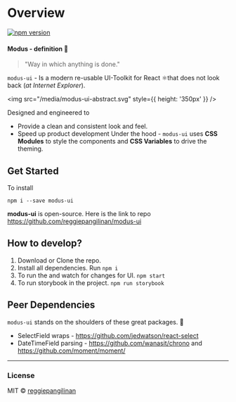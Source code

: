 
<Meta title="Design System/Intro" />

# Overview

[![npm version](https://badge.fury.io/js/modus-ui.svg)](https://badge.fury.io/js/modus-ui)

#### Modus - definition 📖

> "Way in which anything is done."

`modus-ui` - Is a modern re-usable UI-Toolkit for React ⚛️that does not look back (_at Internet Explorer_).

<img src="/media/modus-ui-abstract.svg" style={{ height: '350px' }} />

Designed and engineered to

- Provide a clean and consistent look and feel.
- Speed up product development
  Under the hood - `modus-ui` uses **CSS Modules** to style the components and **CSS Variables** to drive the theming.

## Get Started

To install

```
npm i --save modus-ui
```

**modus-ui** is open-source. Here is the link to repo https://github.com/reggiepangilinan/modus-ui

## How to develop?

1.  Download or Clone the repo.
2.  Install all dependencies. Run `npm i`
3.  To run the and watch for changes for UI. `npm start`
4.  To run storybook in the project. `npm run storybook`

## Peer Dependencies

`modus-ui` stands on the shoulders of these great packages. 🤝

- SelectField wraps - https://github.com/jedwatson/react-select
- DateTimeField parsing - https://github.com/wanasit/chrono and https://github.com/moment/moment/

---

### License

MIT © [reggiepangilinan](https://github.com/reggiepangilinan)
